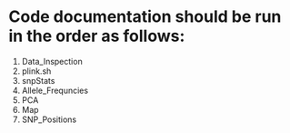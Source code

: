 # Code documentation should be run in the order as follows:
  1. Data_Inspection
  2. plink.sh
  3. snpStats
  4. Allele_Frequncies
  5. PCA
  6. Map
  7. SNP_Positions

  
